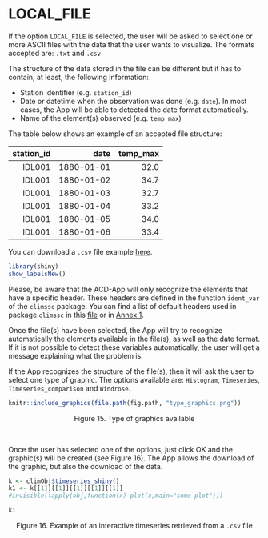 <a name="local_file"></a>

# LOCAL_FILE
If the option `LOCAL_FILE` is selected, the user will be asked to select one or more ASCII files with the data that the user wants to visualize. The formats accepted are: `.txt` and `.csv`

The structure of the data stored in the file can be different but it has to contain, at least, the following information:

* Station identifier (e.g. `station_id`) 
* Date or datetime when the observation was done (e.g. `date`). In most cases, the App will be able to detected the date format automatically. 
* Name of the element(s) observed (e.g. `temp_max`)

The table below shows an example of an accepted file structure:

| station_id  | date       |     temp_max|
|------------:|-----------:|------------:|
|       IDL001|  1880-01-01|         32.0|
|       IDL001|  1880-01-02|         34.7|
|       IDL001|  1880-01-03|         32.7|
|       IDL001|  1880-01-04|         33.2|
|       IDL001|  1880-01-05|         34.0|
|       IDL001|  1880-01-06|         33.4|

You can download a `.csv` file example [here](../examples/localFile.csv). 

```r
library(shiny)
show_labelsNew()
```

Please, be aware that the ACD-App will only recognize the elements that have a specific header. These headers are defined in the function 
`ident_var` of the `climssc` package. You can find a list of default headers used in package `climssc` in this [file](../examples/default_labels.csv) or in [Annex 1](#annex1). 

Once the file(s) have been selected, the App will try to recognize automatically the elements available in the file(s), as well as the date format. If it is not possible to detect these variables automatically, the user will get a message explaining  what the problem is. 

If the App recognizes the structure of the file(s), then it will ask the user to select one type of graphic. The options available are: 
`Histogram`, `Timeseries`, `Timeseries_comparison` and `Windrose`.

```r
knitr::include_graphics(file.path(fig.path, "type_graphics.png"))
```
<center>Figure 15. Type of graphics available</center><br>

Once the user has selected one of the options, just click OK and the graphic(s) will be created (see Figure 16). The App allows the download of the graphic, but also the download of the data.

```r
k <- climObj$timeseries_shiny()
k1 <- k[[1]][[1]][[1]][[1]][[1]]
#invisible(lapply(obj,function(x) plot(x,main="some plot")))
```

```r
k1
```
<center>Figure 16. Example of an interactive timeseries retrieved from a `.csv` file</center><br>